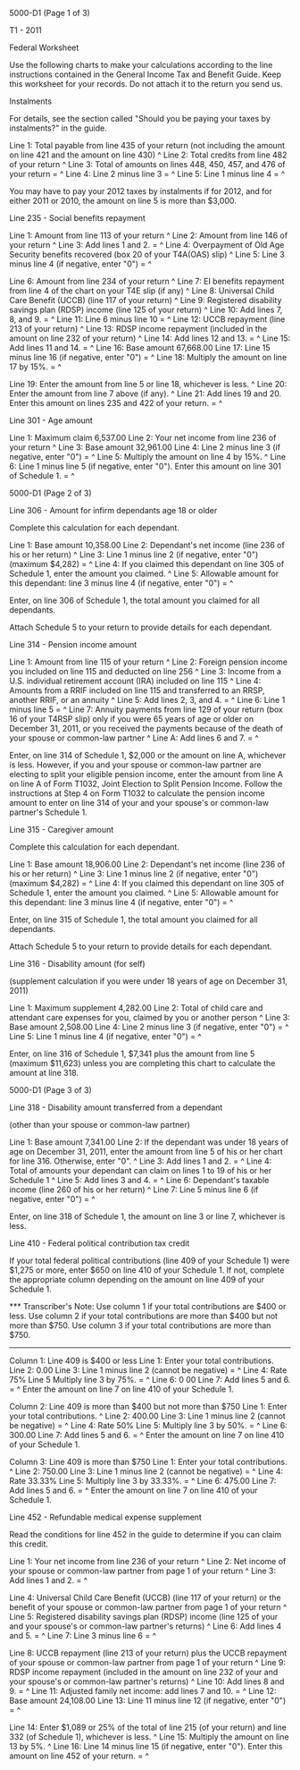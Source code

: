 ﻿5000-D1 (Page 1 of 3) 
 
T1 - 2011 
 
Federal Worksheet 
 
Use the following charts to make your calculations according to the line 
instructions contained in the General Income Tax and Benefit Guide. Keep this 
worksheet for your records. Do not attach it to the return you send us. 
 
Instalments 
 
For details, see the section called "Should you be paying your taxes by 
instalments?" in the guide. 
 
Line 1: Total payable from line 435 of your return (not including the amount 
on line 421 and the amount on line 430) ^
Line 2: Total credits from line 482 of your return ^
Line 3: Total of amounts on lines 448, 450, 457, and 476 of your return = ^
Line 4: Line 2 minus line 3 = ^
Line 5: Line 1 minus line 4 = ^
 
You may have to pay your 2012 taxes by instalments if for 2012, and for 
either 2011 or 2010, the amount on line 5 is more than $3,000. 
 
Line 235 - Social benefits repayment 
 
Line 1: Amount from line 113 of your return ^
Line 2: Amount from line 146 of your return ^
Line 3: Add lines 1 and 2. = ^
Line 4: Overpayment of Old Age Security benefits recovered (box 20 of your 
T4A(OAS) slip) ^
Line 5: Line 3 minus line 4 (if negative, enter "0") = ^
 
Line 6: Amount from line 234 of your return ^
Line 7: EI benefits repayment from line 4 of the chart on your T4E slip (if 
any) ^
Line 8: Universal Child Care Benefit (UCCB) (line 117 of your return) ^
Line 9: Registered disability savings plan (RDSP) income (line 125 of your 
return) ^
Line 10: Add lines 7, 8, and 9. = ^
Line 11: Line 6 minus line 10 = ^
Line 12: UCCB repayment (line 213 of your return) ^
Line 13: RDSP income repayment (included in the amount on line 232 of your 
return) ^
Line 14: Add lines 12 and 13. = ^
Line 15: Add lines 11 and 14. = ^
Line 16: Base amount 67,668.00 
Line 17: Line 15 minus line 16 (if negative, enter "0") = ^
Line 18: Multiply the amount on line 17 by 15%. = ^
 
Line 19: Enter the amount from line 5 or line 18, whichever is less. ^
Line 20: Enter the amount from line 7 above (if any). ^
Line 21: Add lines 19 and 20. Enter this amount on lines 235 and 422 of your 
return. = ^
 
Line 301 - Age amount 
 
Line 1: Maximum claim 6,537.00 
Line 2: Your net income from line 236 of your return ^
Line 3: Base amount 32,961.00 
Line 4: Line 2 minus line 3 (if negative, enter "0") = ^
Line 5: Multiply the amount on line 4 by 15%. ^
Line 6: Line 1 minus line 5 (if negative, enter "0"). Enter this amount on 
line 301 of Schedule 1. = ^
 
 
5000-D1 (Page 2 of 3) 
 
Line 306 - Amount for infirm dependants age 18 or older 
 
Complete this calculation for each dependant. 
 
Line 1: Base amount 10,358.00 
Line 2: Dependant's net income (line 236 of his or her return) ^
Line 3: Line 1 minus line 2 (if negative, enter "0") (maximum $4,282) = ^
Line 4: If you claimed this dependant on line 305 of Schedule 1, enter the 
amount you claimed. ^
Line 5: Allowable amount for this dependant: line 3 minus line 4 (if 
negative, enter "0") = ^
 
Enter, on line 306 of Schedule 1, the total amount you claimed for all 
dependants. 
 
Attach Schedule 5 to your return to provide details for each dependant. 
 
Line 314 - Pension income amount 
 
Line 1: Amount from line 115 of your return ^
Line 2: Foreign pension income you included on line 115 and deducted on line 
256 ^
Line 3: Income from a U.S. individual retirement account (IRA) included on 
line 115 ^
Line 4: Amounts from a RRIF included on line 115 and transferred to an RRSP, 
another RRIF, or an annuity ^
Line 5: Add lines 2, 3, and 4. = ^
Line 6: Line 1 minus line 5 = ^
Line 7: Annuity payments from line 129 of your return (box 16 of your T4RSP 
slip) only if you were 65 years of age or older on December 31, 2011, or you 
received the payments because of the death of your spouse or common-law 
partner ^
Line A: Add lines 6 and 7. = ^
 
Enter, on line 314 of Schedule 1, $2,000 or the amount on line A, whichever 
is less. However, if you and your spouse or common-law partner are electing 
to split your eligible pension income, enter the amount from line A on line A 
of Form T1032, Joint Election to Split Pension Income. Follow the 
instructions at Step 4 on Form T1032 to calculate the pension income amount 
to enter on line 314 of your and your spouse's or common-law partner's 
Schedule 1. 
 
Line 315 - Caregiver amount 
 
Complete this calculation for each dependant. 
 
Line 1: Base amount 18,906.00 
Line 2: Dependant's net income (line 236 of his or her return) ^
Line 3: Line 1 minus line 2 (if negative, enter "0") (maximum $4,282) = ^
Line 4: If you claimed this dependant on line 305 of Schedule 1, enter the 
amount you claimed. ^
Line 5: Allowable amount for this dependant: line 3 minus line 4 (if 
negative, enter "0") = ^
 
Enter, on line 315 of Schedule 1, the total amount you claimed for all 
dependants. 
 
Attach Schedule 5 to your return to provide details for each dependant. 
 
Line 316 - Disability amount (for self) 
 
(supplement calculation if you were under 18 years of age on December 31, 
2011) 
 
Line 1: Maximum supplement 4,282.00 
Line 2: Total of child care and attendant care expenses for you, claimed by 
you or another person ^
Line 3: Base amount 2,508.00 
Line 4: Line 2 minus line 3 (if negative, enter "0") = ^
Line 5: Line 1 minus line 4 (if negative, enter "0") = ^
 
Enter, on line 316 of Schedule 1, $7,341 plus the amount from line 5 (maximum 
$11,623) unless you are completing this chart to calculate the amount at line 
318. 
 
 
5000-D1 (Page 3 of 3) 
 
Line 318 - Disability amount transferred from a dependant 
 
(other than your spouse or common-law partner) 
 
Line 1: Base amount 7,341.00 
Line 2: If the dependant was under 18 years of age on December 31, 2011, 
enter the amount from line 5 of his or her chart for line 316. Otherwise, 
enter "0". ^
Line 3: Add lines 1 and 2. = ^
Line 4: Total of amounts your dependant can claim on lines 1 to 19 of his or 
her Schedule 1 ^
Line 5: Add lines 3 and 4. = ^
Line 6: Dependant's taxable income (line 260 of his or her return) ^
Line 7: Line 5 minus line 6 (if negative, enter "0") = ^
 
Enter, on line 318 of Schedule 1, the amount on line 3 or line 7, whichever 
is less. 
 
Line 410 - Federal political contribution tax credit 
 
If your total federal political contributions (line 409 of your Schedule 1) 
were $1,275 or more, enter $650 on line 410 of your Schedule 1. If not, 
complete the appropriate column depending on the amount on line 409 of your 
Schedule 1. 
 
*** Transcriber's Note: Use column 1 if your total contributions are $400 or 
less. Use column 2 if your total contributions are more than $400 but not 
more than $750. Use column 3 if your total contributions are more than $750. 
*** 
 
Column 1: Line 409 is $400 or less 
Line 1: Enter your total contributions. 
Line 2: 0.00 
Line 3: Line 1 minus line 2 (cannot be negative) = ^
Line 4: Rate 75% 
Line 5 Multiply line 3 by 75%. = ^
Line 6: 0 00 
Line 7: Add lines 5 and 6. = ^
Enter the amount on line 7 on line 410 of your Schedule 1. 
 
Column 2: Line 409 is more than $400 but not more than $750 
Line 1: Enter your total contributions. ^
Line 2: 400.00 
Line 3: Line 1 minus line 2 (cannot be negative) = ^ 
Line 4: Rate 50% 
Line 5: Multiply line 3 by 50%. = ^
Line 6: 300.00 
Line 7: Add lines 5 and 6. = ^
Enter the amount on line 7 on line 410 of your Schedule 1. 
 
Column 3: Line 409 is more than $750 
Line 1: Enter your total contributions. ^
Line 2: 750.00 
Line 3: Line 1 minus line 2 (cannot be negative) = ^
Line 4: Rate 33.33% 
Line 5: Multiply line 3 by 33.33%. = ^
Line 6: 475.00 
Line 7: Add lines 5 and 6. = ^
Enter the amount on line 7 on line 410 of your Schedule 1. 
 
Line 452 - Refundable medical expense supplement 
 
Read the conditions for line 452 in the guide to determine if you can claim 
this credit. 
 
Line 1: Your net income from line 236 of your return ^
Line 2: Net income of your spouse or common-law partner from page 1 of your 
return ^
Line 3: Add lines 1 and 2. = ^
 
Line 4: Universal Child Care Benefit (UCCB) (line 117 of your return) or the 
benefit of your spouse or common-law partner from page 1 of your return ^
Line 5: Registered disability savings plan (RDSP) income (line 125 of your 
and your spouse's or common-law partner's returns) ^
Line 6: Add lines 4 and 5. = ^
Line 7: Line 3 minus line 6 = ^
 
Line 8: UCCB repayment (line 213 of your return) plus the UCCB repayment of 
your spouse or common-law partner from page 1 of your return ^
Line 9: RDSP income repayment (included in the amount on line 232 of your and 
your spouse's or common-law partner's returns) ^
Line 10: Add lines 8 and 9. = ^
Line 11: Adjusted family net income: add lines 7 and 10. = ^
Line 12: Base amount 24,108.00 
Line 13: Line 11 minus line 12 (if negative, enter "0") = ^
 
Line 14: Enter $1,089 or 25% of the total of line 215 (of your return) and 
line 332 (of Schedule 1), whichever is less. ^
Line 15: Multiply the amount on line 13 by 5%. ^
Line 16: Line 14 minus line 15 (if negative, enter "0"). Enter this amount on 
line 452 of your return. = ^

